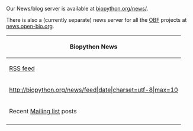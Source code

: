 Our News/blog server is available at [http://biopython.org/news/ biopython.org/news/].

There is also a (currently separate) news server for all the [[obf:OBF|OBF]] projects at [http://news.open-bio.org news.open-bio.org].


{| border="1" width="800px" 
|- style="background-color:#ccccff; text-align:center"
!  Biopython News
|-
| [http://biopython.org/news/feed RSS feed]
|-
| <rss>http://biopython.org/news/feed|date|charset=utf-8|max=10</rss>
|- style="background-color:#ccccff; text-align:center"
! Recent [[Mailing lists|Mailing list]] posts
|-
|}